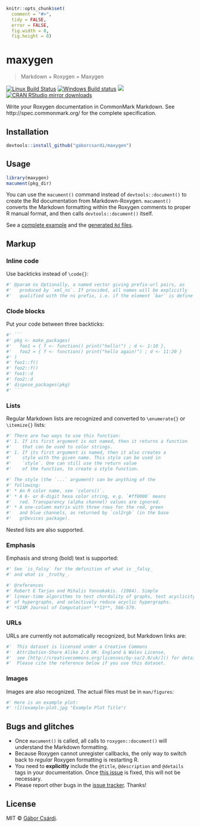 
```r
knitr::opts_chunk$set(
  comment = "#>",
  tidy = FALSE,
  error = FALSE,
  fig.width = 8,
  fig.height = 8)
```

# maxygen

> Markdown + Roxygen = Maxygen

[![Linux Build Status](https://travis-ci.org/gaborcsardi/maxygen.svg?branch=master)](https://travis-ci.org/gaborcsardi/maxygen)
[![Windows Build status](https://ci.appveyor.com/api/projects/status/github/gaborcsardi/maxygen?svg=true)](https://ci.appveyor.com/project/gaborcsardi/maxygen)
[![](http://www.r-pkg.org/badges/version/maxygen)](http://www.r-pkg.org/pkg/maxygen)
[![CRAN RStudio mirror downloads](http://cranlogs.r-pkg.org/badges/maxygen)](http://www.r-pkg.org/pkg/maxygen)


Write your Roxygen documentation in CommonMark Markdown. See
http://spec.commonmark.org/ for the complete specification.

## Installation

```r
devtools::install_github("gaborcsardi/maxygen")
```

## Usage

```r
library(maxygen)
macument(pkg_dir)
```

You can use the `macument()` command instead of `devtools::document()` to
create the Rd documentation from Markdown-Roxygen. `macument()` converts
the Markdown formatting within the Roxygen comments to proper R manual
format, and then calls `devtools::document()` itself.

See a [complete example](inst/example/R/example.R) and the
[generated `Rd` files](inst/example/man).

## Markup

### Inline code

Use backticks instead of `\code{}`:

```r
#' @param ns Optionally, a named vector giving prefix-url pairs, as
#'   produced by `xml_ns`. If provided, all names will be explicitly
#'   qualified with the ns prefix, i.e. if the element `bar` is define ...
```

### Clode blocks

Put your code between three backticks:

```r
#' ```
#' pkg <- make_packages(
#'   foo1 = { f <- function() print("hello!") ; d <- 1:10 },
#'   foo2 = { f <- function() print("hello again!") ; d <- 11:20 }
#' )
#' foo1::f()
#' foo2::f()
#' foo1::d
#' foo2::d
#' dispose_packages(pkg)
#' ```
```

### Lists

Regular Markdown lists are recognized and converted to
`\enumerate{}` or `\itemize{}` lists:

```r
#' There are two ways to use this function:
#' 1. If its first argument is not named, then it returns a function
#'    that can be used to color strings.
#' 1. If its first argument is named, then it also creates a
#'    style with the given name. This style can be used in
#'    `style`. One can still use the return value
#'    of the function, to create a style function.
```

```r
#' The style (the `...` argument) can be anything of the
#' following:
#' * An R color name, see `colors()`.
#' * A 6- or 8-digit hexa color string, e.g. `#ff0000` means
#'   red. Transparency (alpha channel) values are ignored.
#' * A one-column matrix with three rows for the red, green
#'   and blue channels, as returned by `col2rgb` (in the base
#'   grDevices package).
```

Nested lists are also supported.

### Emphasis

Emphasis and strong (bold) text is supported:

```r
#' See `is_falsy` for the definition of what is _falsy_
#' and what is _truthy_.
```

```r
#' @references
#' Robert E Tarjan and Mihalis Yannakakis. (1984). Simple
#' linear-time algorithms to test chordality of graphs, test acyclicity
#' of hypergraphs, and selectively reduce acyclic hypergraphs.
#' *SIAM Journal of Computation* **13**, 566-579.
```

### URLs

URLs are currently not automatically recognized, but Markdown
links are:

```r
#'  This dataset is licensed under a Creative Commons
#'  Attribution-Share Alike 2.0 UK: England & Wales License,
#'  see [http://creativecommons.org/licenses/by-sa/2.0/uk/]() for details.
#'  Please cite the reference below if you use this dataset.
```

### Images

Images are also recognized. The actual files must be in `man/figures`:

```r
#' Here is an example plot:
#' ![](example-plot.jpg "Example Plot Title")
```

## Bugs and glitches

* Once `macument()` is called, all calls to `roxygen::document()`
  will understand the Markdown formatting.
* Because Roxygen cannot unregister callbacks, the only way to switch back
  to _regular_ Roxygen formatting is restarting R.
* You need to **explicitly** include the `@title`, `@description` and
  `@details` tags in your documentation. Once
  [this issue](https://github.com/klutometis/roxygen/issues/364) is
  fixed, this will not be necessary.
* Please report other bugs in the
  [issue tracker](https://github.com/gaborcsardi/maxygen/issues).
  Thanks!

## License

MIT © [Gábor Csárdi](https://github.com/gaborcsardi).
